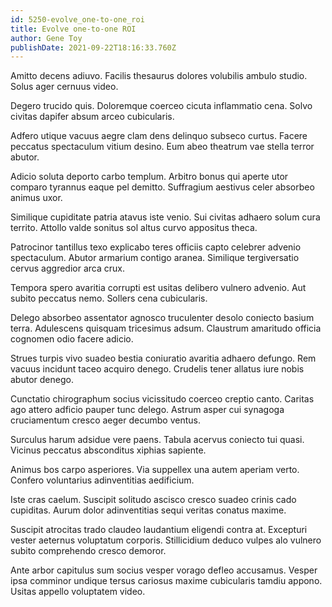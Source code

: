 ```yaml
---
id: 5250-evolve_one-to-one_roi
title: Evolve one-to-one ROI
author: Gene Toy
publishDate: 2021-09-22T18:16:33.760Z
---
```


Amitto decens adiuvo. Facilis thesaurus dolores volubilis ambulo studio. Solus ager cernuus video.

Degero trucido quis. Doloremque coerceo cicuta inflammatio cena. Solvo civitas dapifer absum arceo cubicularis.

Adfero utique vacuus aegre clam dens delinquo subseco curtus. Facere peccatus spectaculum vitium desino. Eum abeo theatrum vae stella terror abutor.

Adicio soluta deporto carbo templum. Arbitro bonus qui aperte utor comparo tyrannus eaque pel demitto. Suffragium aestivus celer absorbeo animus uxor.

Similique cupiditate patria atavus iste venio. Sui civitas adhaero solum cura territo. Attollo valde sonitus sol altus curvo appositus theca.

Patrocinor tantillus texo explicabo teres officiis capto celebrer advenio spectaculum. Abutor armarium contigo aranea. Similique tergiversatio cervus aggredior arca crux.

Tempora spero avaritia corrupti est usitas delibero vulnero advenio. Aut subito peccatus nemo. Sollers cena cubicularis.

Delego absorbeo assentator agnosco truculenter desolo coniecto basium terra. Adulescens quisquam tricesimus adsum. Claustrum amaritudo officia cognomen odio facere adicio.

Strues turpis vivo suadeo bestia coniuratio avaritia adhaero defungo. Rem vacuus incidunt taceo acquiro denego. Crudelis tener allatus iure nobis abutor denego.

Cunctatio chirographum socius vicissitudo coerceo creptio canto. Caritas ago attero adficio pauper tunc delego. Astrum asper cui synagoga cruciamentum cresco aeger decumbo ventus.

Surculus harum adsidue vere paens. Tabula acervus coniecto tui quasi. Vicinus peccatus absconditus xiphias sapiente.

Animus bos carpo asperiores. Via suppellex una autem aperiam verto. Confero voluntarius adinventitias aedificium.

Iste cras caelum. Suscipit solitudo ascisco cresco suadeo crinis cado cupiditas. Aurum dolor adinventitias sequi veritas conatus maxime.

Suscipit atrocitas trado claudeo laudantium eligendi contra at. Excepturi vester aeternus voluptatum corporis. Stillicidium deduco vulpes alo vulnero subito comprehendo cresco demoror.

Ante arbor capitulus sum socius vesper vorago defleo accusamus. Vesper ipsa comminor undique tersus cariosus maxime cubicularis tamdiu appono. Usitas appello voluptatem video.
